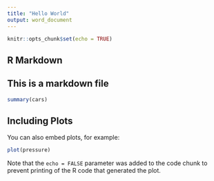 ```yaml
---
title: "Hello World"
output: word_document
---
```


```r
knitr::opts_chunk$set(echo = TRUE)
```

## R Markdown
## This is a markdown file



```r
summary(cars)
```

## Including Plots

You can also embed plots, for example:

```r
plot(pressure)
```

Note that the `echo = FALSE` parameter was added to the code chunk to prevent printing of the R code that generated the plot.
